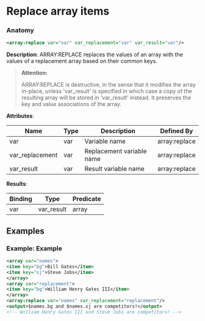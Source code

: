 # Replace array items

### Anatomy

```xml
<array:replace var="var" var_replacement="var" var_result="var"/>
```

 **Description**:
 ARRAY:REPLACE replaces the values of an array with the values of a replacement array based on their common keys.


> **Attention:**
>
> ARRAY:REPLACE is destructive, in the sense that it modifies the array in-place, unless 'var_result' is specified in which case a copy of the resulting array will be stored in 'var_result' instead. It preserves the key and value associations of the array.

**Attributes**:

| Name | Type | Description | Defined By |
| ---- | ---- | ----------- | ---------- |
| var | var | Variable name | array:replace |
| var_replacement | var | Replacement variable name | array:replace |
| var_result | var | Result variable name | array:replace |


**Results**:

| Binding | Type | Predicate |
| ------- | ---- | --------- |
| var|var_result | array | no-result-propagation |


## Examples

### Example: Example

```xml
<array var="names">
<item key="bg">Bill Gates</item>
<item key="sj">Steve Jobs</item>
</array>
<array var="replacement">
<item key="bg">William Henry Gates III</item>
</array>
<array:replace var="names" var_replacement="replacement"/>
<output>$names.bg and $names.sj are competitors!</output>
<!-- William Henry Gates III and Steve Jobs are competitors! -->
```


